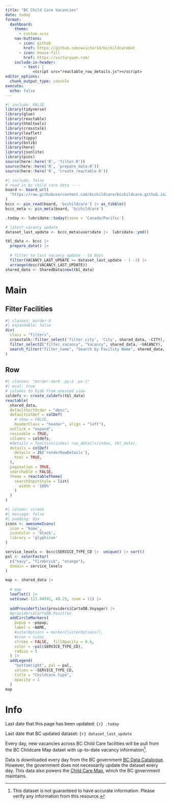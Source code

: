 ```yaml
---
title: "BC Child Care Vacancies"
date: today
format:
  dashboard:
    theme: 
      - custom.scss
    nav-buttons: 
      - icon: github
        href: https://github.com/wvictor14/bcchildcarebot
      - icon: house-fill
        href: https://victoryuan.com/
    include-in-header:
        - text: |
            <script src="reactable_row_details.js"></script>
editor_options: 
  chunk_output_type: console
execute:
  echo: false
---
```


```r
#| include: FALSE
library(tidyverse)
library(glue)
library(reactable)
library(htmltools)
library(crosstalk)
library(leaflet)
library(tippy)
library(bslib)
library(here)
library(jsonlite)
library(pins)
source(here::here('R', 'filter.R'))
source(here::here('R', 'prepare_data.R'))
source(here::here('R', 'create_reactable.R'))
```

```r
#| include: false
# read in bc child care data ----
board <- board_url(
  "https://raw.githubusercontent.com/bcchildcare/bcchildcare.github.io/refs/heads/main/board/_pins.yaml"
)
bccc <- pin_read(board, 'bcchildcare') |> as_tibble()
bccc_meta <- pin_meta(board, 'bcchildcare')

.today <- lubridate::today(tzone = 'Canada/Pacific')
```

```r
# latest vacancy update
dataset_last_update <- bccc_meta$user$date |>  lubridate::ymd()

tbl_data <- bccc |>
  prepare_data() |> 
  
  # filter to last vacancy update - 14 days
  filter(VACANCY_LAST_UPDATE >= dataset_last_update - 1 -3) |> 
  arrange(desc(VACANCY_LAST_UPDATE))
shared_data <- SharedData$new(tbl_data)
```

# Main 

## Filter Facilities {height=15%}

```r
#| classes: border-0
#| expandable: false
div(
  class = "filters",
  crosstalk::filter_select('filter_city', 'City', shared_data, ~CITY),
  filter_select2("filter_vacancy", "Vacancy", shared_data, ~VACANCY),
  search_filter("filter_name", "Search by Facility Name", shared_data, "NAME")
)
```

## Row 

```r
#| classes: "border-dark .py-2 .px-1"
#| eval: true
# columns to hide from unested view
coldefs <- create_coldefs(tbl_data)
reactable(
  shared_data,
  defaultSortOrder = "desc",
  defaultColDef = colDef(
    # show = FALSE,
    headerClass = "header", align = "left"),
  onClick = "expand",
  resizable = TRUE,
  columns = coldefs,
  #details = function(index) row_details(index, tbl_data),
  details = colDef(
    details = JS('renderRowDetails'),
    html = TRUE,
  ),
  pagination = TRUE,
  searchable = FALSE,
  theme = reactableTheme(
    searchInputStyle = list(
      width = '100%'
    )
  )
)
```

```r
#| column: screen
#| message: false
#| padding: 0px
icons <- awesomeIcons(
  icon = 'home',
  iconColor = 'black',
  library = 'glyphicon'
)

service_levels <- bccc$SERVICE_TYPE_CD |>  unique() |> sort()
pal <- colorFactor(
  c("navy", "firebrick", "orange"), 
  domain = service_levels
)

map <- shared_data |> 
  
  # map
  leaflet() |>
  setView(-123.04591, 49.25, zoom = 11) |> 
  
  addProviderTiles(providers$CartoDB.Voyager) |>
  #providers$CartoDB.Positron
  addCircleMarkers(
    popup = ~popup, 
    label = ~NAME,
    #usterOptions = markerClusterOptions(),
    #icon = icons
    stroke = FALSE,  fillOpacity = 0.6,
    color = ~pal(SERVICE_TYPE_CD),
    radius = 5
  ) |> 
  addLegend(
    "bottomright", pal = pal, 
    values = ~SERVICE_TYPE_CD,
    title = "Childcare type",
    opacity = 1
  )
map
```

# Info

Last date that this page has been updated: `{r} .today`

Last date that BC updated dataset: `{r} dataset_last_update`

Every day, new vacancies across BC Child Care facilities will be pull from the BC Childcare Map dataet with up-to-date vacancy information[^1].

[^1]: This dataset is not guaranteed to have accurate information. Please verify any information from this resource.

Data is downloaded every day from the BC government [BC Data Catalogue](https://catalogue.data.gov.bc.ca/dataset/child-care-map-data/resource/9a9f14e1-03ea-4a11-936a-6e77b15eeb39). However, the government does not necessarily update the dataset every day. This data also powers the [Child Care Map](https://maps.gov.bc.ca/ess/hm/ccf/), which the BC government maintains.
